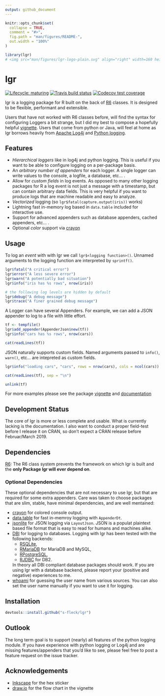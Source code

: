 ```yaml
---
output: github_document
---
```


<!-- README.md is generated from README.Rmd. Please edit that file -->

```r
knitr::opts_chunk$set(
  collapse = TRUE,
  comment = "#>",
  fig.path = "man/figures/README-",
  out.width = "100%"
)

library(lgr)
# <img src="man/figures/lgr-logo-plain.svg" align="right" width=160 height=160/>
```
# lgr

[![Lifecycle: maturing](https://img.shields.io/badge/lifecycle-maturing-blue.svg)](https://www.tidyverse.org/lifecycle/#maturing)
[![Travis build status](https://travis-ci.org/s-fleck/lgr.svg?branch=master)](https://travis-ci.org/s-fleck/lgr)
[![Codecov test coverage](https://codecov.io/gh/s-fleck/lgr/branch/master/graph/badge.svg)](https://codecov.io/gh/s-fleck/lgr?branch=master)

lgr is a logging package for R built on the back of 
[R6](https://github.com/r-lib/R6) classes. It is designed to be flexible,
performant and extensible. 

Users that have not worked with R6 classes before, will find the syntax for
configuring Loggers a bit strange, but I did my best to compose a 
hopefully helpful [vignette](https://s-fleck.github.io/lgr/articles/lgr.html). 
Users that come from python or Java, will feel at home as lgr borrows heavily 
from [Apache Log4j](https://logging.apache.org/log4j/2.x/) and
[Python logging](https://docs.python.org/3/library/logging.html).


## Features

* *Hierarchical loggers* like in log4j and python logging. This is useful if you
  want to be able to configure logging on a per-package basis.
* An *arbitrary number of appenders* for each logger. A single logger can write
  values to the console, a logfile, a database, etc... .
* Allow for *custom fields* in log events. As opposed to many other logging 
  packages for R a log event is not just a message with a timestamp, but
  can contain arbitrary data fields. This is very helpful if you want to produce
  logs that are machine readable and easy to analyze.
* *Vectorized* logging (so `lgr$fatal(capture.output(iris))` works)
* Lightning fast in-memory log based in `data.table` included for 
  interactive use.
* Support for advanced appenders such as database appenders, cached appenders,
  etc... .
* Optional *color* support via [crayon](https://github.com/r-lib/crayon)





## Usage

To log an *event* with with lgr we call `lgr$<logging function>()`. Unnamed 
arguments to the logging function are interpreted by `sprintf()`.

```r
lgr$fatal("A critical error")
lgr$error("A less severe error")
lgr$warn("A potentially bad situation")
lgr$info("iris has %s rows", nrow(iris))

# the following log levels are hidden by default
lgr$debug("A debug message")
lgr$trace("A finer grained debug message")
```

A Logger can have several Appenders. For example, we can add a JSON appender to
log to a file with little effort. 

```r
tf <- tempfile()
lgr$add_appender(AppenderJson$new(tf))
lgr$info("cars has %s rows", nrow(cars))

cat(readLines(tf))
```

JSON naturally supports custom fields. Named arguments passed to `info()`, 
`warn()`, etc... are intepreted as custom fields.

```r
lgr$info("loading cars", "cars", rows = nrow(cars), cols = ncol(cars))

cat(readLines(tf), sep = "\n")

```

```r
unlink(tf)

```

For more examples please see the 
package 
[vignette](https://s-fleck.github.io/lgr/articles/lgr.html) and 
[documentation](https://s-fleck.github.io/lgr/)





## Development Status

The core of lgr is more or less complete and usable. What is currently lacking 
is the documentation. I also want to conduct a proper field-test before I
release it on CRAN, so don't expect a CRAN release before Februar/March 2019.




## Dependencies

[R6](https://github.com/r-lib/R6): The R6 class system prevents the framework
on which lgr is built and the **only Package lgr will ever depend on**.

### Optional Dependencies

These optional dependencies that are not necessary to use lgr, but
that are required for some extra appenders. Care was taken to choose 
packages that are slim, stable, have minimal dependencies, and are well 
mentained:

  * [crayon](https://github.com/r-lib/crayon) for colored console output.
  * [data.table](https://github.com/Rdatatable/) for fast in-memroy logging
    with `AppenderDt`. 
  * [jsonlite](https://github.com/jeroen/jsonlite) for JSON logging via 
    `LayoutJson`. JSON is a populat plaintext based file format that is easy to 
    read for humans and machines alike.
  * [DBI](https://github.com/r-dbi/DBI) for logging to databases. Logging with
    lgr has been tested with the following backends: 
    - [RSQLite](https://github.com/r-dbi/RSQLite), 
    - [RMariaDB](https://cran.r-project.org/web/packages/RMySQL/index.html) for MariaDB and MySQL,
    - [RPostgreSQL](https://cran.r-project.org/web/packages/RPostgreSQL/index.html),
    - [RJDBC](https://github.com/s-u/RJDBC) for DB2. 
    
    In theory all DBI compliant database packages should work. If you
    are using lgr with a database backend, please report your (positive and
    negative) experiences to me.
  * [whoami](https://github.com/r-lib/whoami/blob/master/DESCRIPTION) for 
    guessing the user name from various sources. You can also set the user name 
    manually if you want to use it for logging.
    

## Installation

``` r
devtools::install.github("s-fleck/lgr")
```

## Outlook

The long term goal is to support (nearly) all features of the python logging
module. If you have experience with python logging or Log4j and are missing
features/appenders that you'd like to see, please feel free to post a feature 
request on the issue tracker.


## Acknowledgements

* [Inkscape](https://inkscape.org/) for the hex sticker
* [draw.io](https://draw.io/) for the flow chart in the vignette
